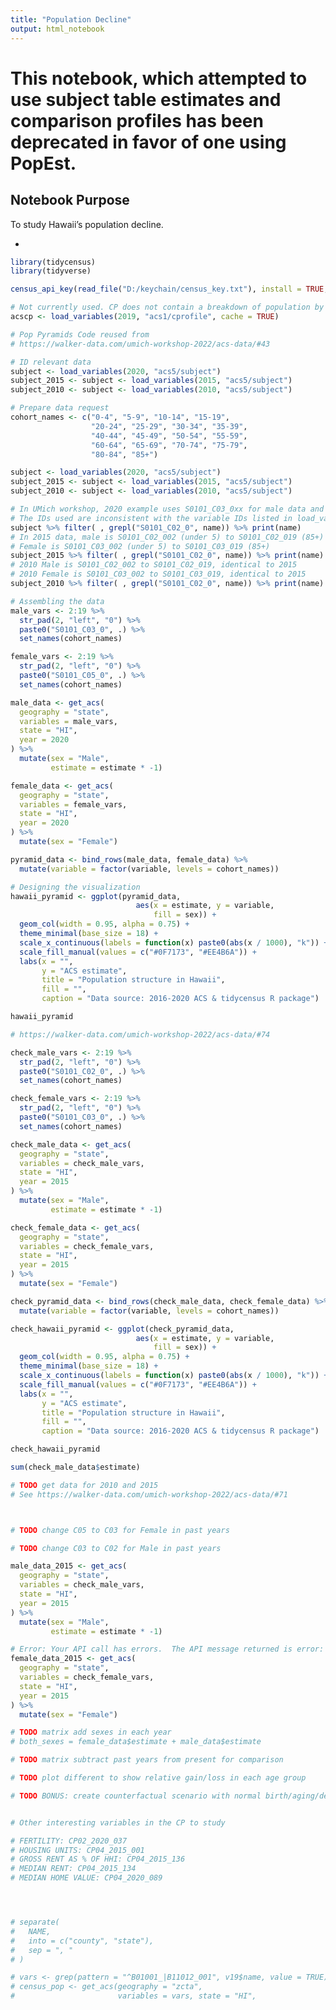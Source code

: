 ```yaml
---
title: "Population Decline"
output: html_notebook
---
```


# This notebook, which attempted to use subject table estimates and comparison profiles has been deprecated in favor of one using PopEst.

## Notebook Purpose

To study Hawaii's population decline. 

- 


```r
library(tidycensus)
library(tidyverse)

census_api_key(read_file("D:/keychain/census_key.txt"), install = TRUE, overwrite = TRUE)

```
 
```r

# Not currently used. CP does not contain a breakdown of population by age.
acscp <- load_variables(2019, "acs1/cprofile", cache = TRUE)

```
 
```r

# Pop Pyramids Code reused from 
# https://walker-data.com/umich-workshop-2022/acs-data/#43

# ID relevant data
subject <- load_variables(2020, "acs5/subject")
subject_2015 <- subject <- load_variables(2015, "acs5/subject")
subject_2010 <- subject <- load_variables(2010, "acs5/subject")

# Prepare data request
cohort_names <- c("0-4", "5-9", "10-14", "15-19",
                  "20-24", "25-29", "30-34", "35-39",
                  "40-44", "45-49", "50-54", "55-59",
                  "60-64", "65-69", "70-74", "75-79",
                  "80-84", "85+")

```

```r
subject <- load_variables(2020, "acs5/subject")
subject_2015 <- subject <- load_variables(2015, "acs5/subject")
subject_2010 <- subject <- load_variables(2010, "acs5/subject")

# In UMich workshop, 2020 example uses S0101_C03_0xx for male data and S0101_C05_0xx for female data.
# The IDs used are inconsistent with the variable IDs listed in load_variables(), which show C02 for male and C03 for female.
subject %>% filter( , grepl("S0101_C02_0", name)) %>% print(name)
# In 2015 data, male is S0101_C02_002 (under 5) to S0101_C02_019 (85+)
# Female is S0101_C03_002 (under 5) to S0101_C03_019 (85+)
subject_2015 %>% filter( , grepl("S0101_C02_0", name)) %>% print(name)
# 2010 Male is S0101_C02_002 to S0101_C02_019, identical to 2015
# 2010 Female is S0101_C03_002 to S0101_C03_019, identical to 2015
subject_2010 %>% filter( , grepl("S0101_C02_0", name)) %>% print(name)

```

```r
# Assembling the data
male_vars <- 2:19 %>%
  str_pad(2, "left", "0") %>%
  paste0("S0101_C03_0", .) %>%
  set_names(cohort_names)

female_vars <- 2:19 %>%
  str_pad(2, "left", "0") %>%
  paste0("S0101_C05_0", .) %>%
  set_names(cohort_names)

male_data <- get_acs(
  geography = "state",
  variables = male_vars,
  state = "HI",
  year = 2020
) %>%
  mutate(sex = "Male",
         estimate = estimate * -1)

female_data <- get_acs(
  geography = "state",
  variables = female_vars,
  state = "HI",
  year = 2020
) %>%
  mutate(sex = "Female")

pyramid_data <- bind_rows(male_data, female_data) %>%
  mutate(variable = factor(variable, levels = cohort_names))

# Designing the visualization
hawaii_pyramid <- ggplot(pyramid_data, 
                            aes(x = estimate, y = variable, 
                                fill = sex)) + 
  geom_col(width = 0.95, alpha = 0.75) + 
  theme_minimal(base_size = 18) + 
  scale_x_continuous(labels = function(x) paste0(abs(x / 1000), "k")) + 
  scale_fill_manual(values = c("#0F7173", "#EE4B6A")) + 
  labs(x = "", 
       y = "ACS estimate", 
       title = "Population structure in Hawaii", 
       fill = "", 
       caption = "Data source: 2016-2020 ACS & tidycensus R package")


```
 
```r
hawaii_pyramid
```

```r
# https://walker-data.com/umich-workshop-2022/acs-data/#74

check_male_vars <- 2:19 %>%
  str_pad(2, "left", "0") %>%
  paste0("S0101_C02_0", .) %>%
  set_names(cohort_names)

check_female_vars <- 2:19 %>%
  str_pad(2, "left", "0") %>%
  paste0("S0101_C03_0", .) %>%
  set_names(cohort_names)

check_male_data <- get_acs(
  geography = "state",
  variables = check_male_vars,
  state = "HI",
  year = 2015
) %>%
  mutate(sex = "Male",
         estimate = estimate * -1)

check_female_data <- get_acs(
  geography = "state",
  variables = check_female_vars,
  state = "HI",
  year = 2015
) %>%
  mutate(sex = "Female")

check_pyramid_data <- bind_rows(check_male_data, check_female_data) %>%
  mutate(variable = factor(variable, levels = cohort_names))

check_hawaii_pyramid <- ggplot(check_pyramid_data, 
                            aes(x = estimate, y = variable, 
                                fill = sex)) + 
  geom_col(width = 0.95, alpha = 0.75) + 
  theme_minimal(base_size = 18) + 
  scale_x_continuous(labels = function(x) paste0(abs(x / 1000), "k")) + 
  scale_fill_manual(values = c("#0F7173", "#EE4B6A")) + 
  labs(x = "", 
       y = "ACS estimate", 
       title = "Population structure in Hawaii", 
       fill = "", 
       caption = "Data source: 2016-2020 ACS & tidycensus R package")


```

```r
check_hawaii_pyramid

```
```r
sum(check_male_data$estimate)
```


```r

# TODO get data for 2010 and 2015
# See https://walker-data.com/umich-workshop-2022/acs-data/#71



# TODO change C05 to C03 for Female in past years

# TODO change C03 to C02 for Male in past years

male_data_2015 <- get_acs(
  geography = "state",
  variables = check_male_vars,
  state = "HI",
  year = 2015
) %>%
  mutate(sex = "Male",
         estimate = estimate * -1)

# Error: Your API call has errors.  The API message returned is error: error: unknown variable 'S0101_C05_002E'.
female_data_2015 <- get_acs(
  geography = "state",
  variables = check_female_vars,
  state = "HI",
  year = 2015
) %>%
  mutate(sex = "Female")

# TODO matrix add sexes in each year
# both_sexes = female_data$estimate + male_data$estimate

# TODO matrix subtract past years from present for comparison

# TODO plot different to show relative gain/loss in each age group

# TODO BONUS: create counterfactual scenario with normal birth/aging/death


# Other interesting variables in the CP to study

# FERTILITY: CP02_2020_037
# HOUSING UNITS: CP04_2015_001
# GROSS RENT AS % OF HHI: CP04_2015_136
# MEDIAN RENT: CP04_2015_134
# MEDIAN HOME VALUE: CP04_2020_089




# separate(
#   NAME,
#   into = c("county", "state"),
#   sep = ", "
# )

# vars <- grep(pattern = "^B01001_|B11012_001", v19$name, value = TRUE)
# census_pop <- get_acs(geography = "zcta", 
#                       variables = vars, state = "HI",

```